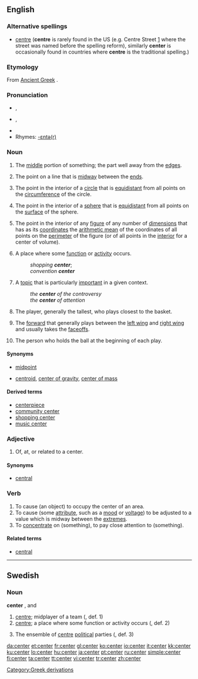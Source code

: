 ==English==

===Alternative spellings===
* {{qualifier|UK,Canada}} [[centre]] ('''centre''' is rarely found in the US (e.g. Centre Street [http://www.google.co.uk/maps?q=Centre+St,+New+York,+NY,+USA&sa=X&oi=map&ct=title] where the street was named before the spelling reform), similarly '''center''' is occasionally found in countries where '''centre''' is the traditional spelling.)

===Etymology===
From [[Ancient Greek]] {{term|grc|sc=polytonic|κέντρον|tr=kéntron||centre}}.

===Pronunciation===
* {{qualifier|[[Received Pronunciation|UK]]}} {{IPA|/ˈsɛntə/}}, {{SAMPA|/"sEnt@/}}
* {{qualifier|[[General American|US]]}} {{IPA|/ˈsɛntɚ/}}, {{SAMPA|/"sEnt@`/}}
* {{audio|en-us-center.ogg|Audio (US)}}
* Rhymes: [[Rhymes:English:-ɛntə(r)|-ɛntə(r)]]

===Noun===
{{en-noun}}

# The [[middle]] portion of something; the part well away from the [[edge]]s.
# {{geometry}} The point on a line that is [[midway]] between the [[end]]s.
# {{geometry}} The point in the interior of a [[circle]] that is [[equidistant]] from all points on the [[circumference]] of the circle.
# {{geometry}} The point in the interior of a [[sphere]] that is [[equidistant]] from all points on the [[surface]] of the sphere.
# {{geometry}} The point in the interior of any [[figure]] of any number of [[dimension]]s that has as its [[coordinates]] the [[arithmetic mean]] of the coordinates of all points on the [[perimeter]] of the figure (or of all points in the [[interior]] for a center of volume).
# A place where some [[function]] or [[activity]] occurs.
#: ''shopping '''center''''';
#: ''convention '''center'''''
# A [[topic]] that is particularly [[important]] in a given context.
#: ''the '''center''' of the controversy''
#: ''the '''center''' of attention''
# {{basketball}} The player, generally the tallest, who plays closest to the basket.
# {{ice hockey}} The [[forward]] that generally plays between the [[left wing]] and [[right wing]] and usually takes the [[faceoff]]s.
# {{American football}} The person who holds the ball at the beginning of each play.

====Synonyms====
* {{sense|point on a line midway between the ends}} [[midpoint]]
* {{sense|point in the interior of figure with mean coordinates}} [[centroid]], [[center of gravity]], [[center of mass]]

====Derived terms====
* [[centerpiece]]
* [[community center]]
* [[shopping center]]
* [[music center]]

{{center-centre-noun}}

===Adjective===
{{en-adj|-}}

# Of, at, or related to a center.

====Synonyms====
* [[central]]

{{center-centre-adj}}

===Verb===
{{en-verb}} {{transitive}}

# To cause (an object) to occupy the center of an area.
# To cause (some [[attribute]], such as a [[mood]] or [[voltage]]) to be adjusted to a value which is midway between the [[extreme]]s.
# To [[concentrate]] on (something), to pay close attention to (something).

{{center-centre-verb}}

====Related terms====
* [[central]]

[[Category:Greek derivations]]

----

==Swedish==

===Noun===
{{sv-noun-irreg-c|2=centern|3=centrar}}
{{sv-noun-irreg-n|2=centret|3=center|4=centren}}
{{sv-noun-unc-irreg-c}}
'''center''' {{c}}, {{n}} and {{uncountable}}

# [[centre]]; midplayer of a team ({{c}}, def. 1)
# [[centre]]; a place where some function or activity occurs ({{n}}, def. 2)
# {{politics|lang=sv}} The ensemble of [[centre]] [[political]] parties ({{uncountable}}, def. 3)

[[da:center]]
[[et:center]]
[[fr:center]]
[[gl:center]]
[[ko:center]]
[[io:center]]
[[it:center]]
[[kk:center]]
[[ku:center]]
[[lo:center]]
[[hu:center]]
[[ja:center]]
[[pt:center]]
[[ru:center]]
[[simple:center]]
[[fi:center]]
[[ta:center]]
[[tt:center]]
[[vi:center]]
[[tr:center]]
[[zh:center]]